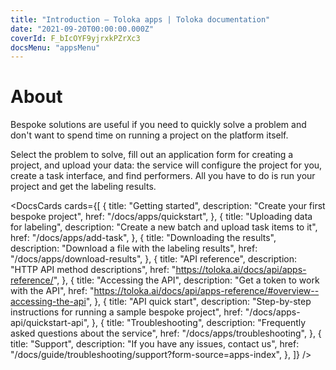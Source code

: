 ```yaml
---
title: "Introduction — Toloka apps | Toloka documentation"
date: "2021-09-20T00:00:00.000Z"
coverId: F_bIcOYF9yjrxkPZrXc3
docsMenu: "appsMenu"
---
```



# About

Bespoke solutions are useful if you need to quickly solve a problem and don't want to spend time on running a project on the platform itself.

Select the problem to solve, fill out an application form for creating a project, and upload your data: the service will configure the project for you, create a task interface, and find performers. All you have to do is run your project and get the labeling results.

<DocsCards cards={[
{
  title: "Getting started",
  description: "Create your first bespoke project",
  href: "/docs/apps/quickstart",
},
{
  title: "Uploading data for labeling",
  description: "Create a new batch and upload task items to it",
  href: "/docs/apps/add-task",
},
{
  title: "Downloading the results",
  description: "Download a file with the labeling results",
  href: "/docs/apps/download-results",
},
{
  title: "API reference",
  description: "HTTP API method descriptions",
  href: "https://toloka.ai/docs/api/apps-reference/",
},
{
  title: "Accessing the API",
  description: "Get a token to work with the API",
  href: "https://toloka.ai/docs/api/apps-reference/#overview--accessing-the-api",
},
{
  title: "API quick start",
  description: "Step-by-step instructions for running a sample bespoke project",
  href: "/docs/apps-api/quickstart-api",
},
{
  title: "Troubleshooting",
  description: "Frequently asked questions about the service",
  href: "/docs/apps/troubleshooting",
},
{
  title: "Support",
  description: "If you have any issues, contact us",
  href: "/docs/guide/troubleshooting/support?form-source=apps-index",
},
]} />

<SocialMedia/>
